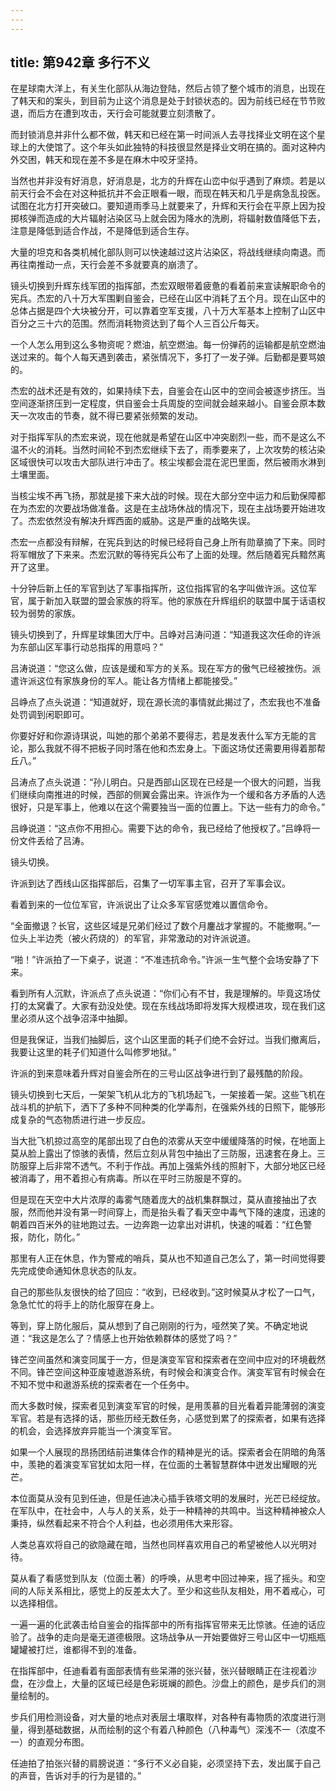 ```yaml
---
---
---
```

title: 第942章 多行不义
---



在星球南大洋上，有关生化部队从海边登陆，然后占领了整个城市的消息，出现在了韩天和的案头，到目前为止这个消息是处于封锁状态的。因为前线已经在节节败退，而后方在遭到攻击，天行会可能就要立刻溃散了。

而封锁消息并非什么都不做，韩天和已经在第一时间派人去寻找择业文明在这个星球上的大使馆了。这个年头如此独特的科技很显然是择业文明在搞的。面对这种内外交困，韩天和现在差不多是在麻木中咬牙坚持。

当然也并非没有好消息，好消息是，北方的升辉在山峦中似乎遇到了麻烦。若是以前天行会不会在对这种抵抗并不会正眼看一眼，而现在韩天和几乎是病急乱投医。试图在北方打开突破口。要知道雨季马上就要来了，升辉和天行会在平原上因为投掷核弹而造成的大片辐射沾染区马上就会因为降水的洗刷，将辐射数值降低下去，注意是降低到适合作战，不是降低到适合生存。

大量的坦克和各类机械化部队则可以快速越过这片沾染区，将战线继续向南退。而再往南推动一点，天行会差不多就要真的崩溃了。

镜头切换到升辉东线军团的指挥部，杰宏双眼带着疲惫的看着前来宣读解职命令的宪兵。杰宏的八十万大军围剿自鉴会，已经在山区中消耗了五个月。现在山区中的总体占据是四个大块被分开，可以靠着空军支援，八十万大军基本上控制了山区中百分之三十六的范围。然而消耗物资达到了每个人三百公斤每天。

一个人怎么用到这么多物资呢？燃油，航空燃油。每一份弹药的运输都是航空燃油送过来的。每个人每天遇到袭击，紧张情况下，多打了一发子弹。后勤都是要骂娘的。

杰宏的战术还是有效的，如果持续下去，自鉴会在山区中的空间会被逐步挤压。当空间逐渐挤压到一定程度，供自鉴会士兵周旋的空间就会越来越小。自鉴会原本数天一次攻击的节奏，就不得已要紧张频繁的发动。

对于指挥军队的杰宏来说，现在他就是希望在山区中冲突剧烈一些，而不是这么不温不火的消耗。当然时间轮不到杰宏继续下去了，雨季要来了，上次攻势的核沾染区域很快可以攻击大部队进行冲击了。核尘埃都会混在泥巴里面，然后被雨水淋到土壤里面。

当核尘埃不再飞扬，那就是接下来大战的时候。现在大部分空中运力和后勤保障都在为杰宏的次要战场做准备。这是在主战场休战的情况下，现在主战场要开始进攻了。杰宏依然没有解决升辉西面的威胁。这是严重的战略失误。

杰宏一点都没有辩解，在宪兵到达的时候已经将自己身上所有勋章摘了下来。同时将军帽放了下来来。杰宏沉默的等待宪兵公布了上面的处理。然后随着宪兵黯然离开了这里。

十分钟后新上任的军官到达了军事指挥所，这位指挥官的名字叫做许派。这位军官，属于新加入联盟的盟会家族的将军。他的家族在升辉组织的联盟中属于话语权较为弱势的家族。

镜头切换到了，升辉星球集团大厅中。吕峥对吕涛问道：“知道我这次任命的许派为东部山区军事行动总指挥的用意吗？”

吕涛说道：“您这么做，应该是缓和军方的关系。现在军方的傲气已经被挫伤。派遣许派这位有家族身份的军人。能让各方情绪上都能接受。”

吕峥点了点头说道：“知道就好，现在源长流的事情就此揭过了，杰宏我也不准备处罚调到闲职即可。

你要好好和你源诗琪说，叫她的那个弟弟不要得志，若是发表什么军方无能的言论，那么我就不得不把板子同时落在他和杰宏身上。下面这场仗还需要用得着那帮丘八。”

吕涛点了点头说道：“孙儿明白。只是西部山区现在已经是一个很大的问题，当我们继续向南推进的时候，西部的侧翼会露出来。许派作为一个缓和各方矛盾的人选很好，只是军事上，他难以在这个需要独当一面的位置上。下达一些有力的命令。”

吕峥说道：“这点你不用担心。需要下达的命令，我已经给了他授权了。”吕峥将一份文件丢给了吕涛。

镜头切换。

许派到达了西线山区指挥部后，召集了一切军事主官，召开了军事会议。

看着到来的一位位军官，许派说出了让众多军官感觉难以置信命令。

“全面撤退？长官，这些区域是兄弟们经过了数个月鏖战才掌握的。不能撤啊。”一位头上半边秃（被火药烧的）的军官，非常激动的对许派说道。

“啪！”许派拍了一下桌子，说道：“不准违抗命令。”许派一生气整个会场安静了下来。

看到所有人沉默，许派点了点头说道：“你们心有不甘，我是理解的。毕竟这场仗打的太窝囊了。大家有劲没处使。现在东线战场即将发挥大规模进攻，现在我们这里必须从这个战争沼泽中抽脚。

但是我保证，当我们抽脚后，这个山区里面的耗子们绝不会好过。当我们撤离后，我要让这里的耗子们知道什么叫修罗地狱。”

许派的到来意味着升辉对自鉴会所在的三号山区战争进行到了最残酷的阶段。

镜头切换到七天后，一架架飞机从北方的飞机场起飞，一架接着一架。这些飞机在战斗机的护航下，洒下了多种不同种类的化学毒剂，在强紫外线的日照下，能够形成复杂的气态物质进行进一步反应。

当大批飞机掠过高空的尾部出现了白色的浓雾从天空中缓缓降落的时候，在地面上莫从脸上露出了惊骇的表情，然后立刻从背包中抽出了三防服，迅速套在身上。三防服穿上后非常不透气。不利于作战。再加上强紫外线的照射下，大部分地区已经被消毒了，用不着担心有病毒。所以在平时三防服是不穿的。

但是现在天空中大片浓厚的毒雾气随着庞大的战机集群飘过，莫从直接抽出了衣服，然而他并没有第一时间穿上，而是抬头看了看天空中毒气下降的速度，迅速的朝着四百米外的驻地跑过去。一边奔跑一边拿出对讲机，快速的喊着：“红色警报，防化，防化。”

那里有人正在休息，作为警戒的哨兵，莫从也不知道自己怎么了，第一时间觉得要先完成使命通知休息状态的队友。

自己的那些队友很快的给了回应：“收到，已经收到。”这时候莫从才松了一口气，急急忙忙的将手上的防化服穿在身上。

等到，穿上防化服后，莫从想到了自己刚刚的行为，哑然笑了笑。不确定地说道：“我这是怎么了？情感上也开始依赖群体的感觉了吗？”

锋芒空间虽然和演变同属于一方，但是演变军官和探索者在空间中应对的环境截然不同。锋芒空间这种亚废墟遨游系统，有时候会和演变合作。演变军官有时候会在不知不觉中和遨游系统的探索者在一个任务中。

而大多数时候，探索者见到演变军官的时候，是用羡慕的目光看着异能薄弱的演变军官。若是有选择的话，那些历经无数任务，心感觉到累了的探索者，如果有选择的机会，会选择放弃异能当一个演变军官。

如果一个人展现的昂扬团结前进集体合作的精神是光的话。探索者会在阴暗的角落中，羡艳的着演变军官犹如太阳一样，在位面的土著智慧群体中迸发出耀眼的光芒。

本位面莫从没有见到任迪，但是任迪决心插手铁塔文明的发展时，光芒已经绽放。在军队中，在社会中，人与人的关系，处于一种精神的共鸣中。当这种精神被众人秉持，纵然看起来不符合个人利益，也必须用伟大来形容。

人类总喜欢将自己的欲隐藏在暗，当然也同样喜欢用自己的希望被他人以光明对待。

莫从看了看感觉到队友（位面土著）的呼唤，从思考中回过神来，摇了摇头。和空间的人际关系相比，感觉上的反差太大了。至少和这些队友相处，用不着戒心，可以选择相信。

一遍一遍的化武袭击给自鉴会的指挥部中的所有指挥官带来无比惊骇。任迪的话应验了。战争的走向是毫无道德极限。这场战争从一开始要做好三号山区中一切瓶瓶罐罐被打烂，谁都得不到的准备。

在指挥部中，任迪看着有面部表情有些呆滞的张兴替，张兴替眼睛正在注视着沙盘，在沙盘上，大量的区域已经是色彩斑斓的颜色。沙盘上的颜色，是步兵们的测量绘制的。

步兵们用检测设备，对大量的地点对表层土壤取样，对各种有毒物质的浓度进行测量，得到基础数据，从而绘制的这个有着八种颜色（八种毒气）深浅不一（浓度不一）的直观分布图。

任迪拍了拍张兴替的肩膀说道：“多行不义必自毙，必须坚持下去，发出属于自己的声音，告诉对手的行为是错的。”